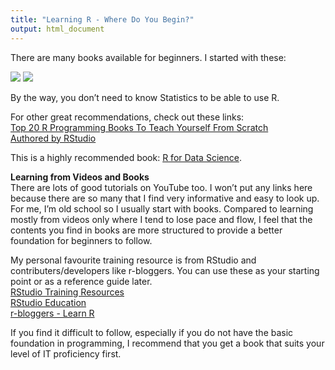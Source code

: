 ```yaml
---
title: "Learning R - Where Do You Begin?"
output: html_document
---
```


There are many books available for beginners. I started with these:

![](Images/Book_Learning_R.png) ![](Images/Book_Statistical_Analysis_R.png) 

By the way, you don't need to know Statistics to be able to use R.

For other great recommendations, check out these links:  
[Top 20 R Programming Books To Teach Yourself From Scratch](https://whatpixel.com/best-r-programming-books/)     
[Authored by RStudio](https://rstudio.com/resources/books/)

This is a highly recommended book: [R for Data Science](https://r4ds.had.co.nz/).

__Learning from Videos and Books__  
There are lots of good tutorials on YouTube too. I won't put any links here because there are so many that I find very informative and easy to look up. For me, I'm old school so I usually start with books. Compared to learning mostly from videos only where I tend to lose pace and flow, I feel that the contents you find in books are more structured to provide a better foundation for beginners to follow.

My personal favourite training resource is from RStudio and contributers/developers like r-bloggers. You can use these as your starting point or as a reference guide later.  
[RStudio Training Resources](https://rstudio.com/resources/training/)  
[RStudio Education](https://education.rstudio.com/)  
[r-bloggers - Learn R](https://www.r-bloggers.com/how-to-learn-r-2/)  

If you find it difficult to follow, especially if you do not have the basic foundation in programming, I recommend that you get a book that suits your level of IT proficiency first.


